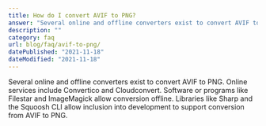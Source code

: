 ```yaml
---
title: How do I convert AVIF to PNG?
answer: "Several online and offline converters exist to convert AVIF to PNG. Online services include Convertico and Cloudconvert. Software or programs like Filestar and ImageMagick allow conversion offline. Libraries like Sharp and the Squoosh CLI allow inclusion into development to support conversion from AVIF to PNG."
description: ""
category: faq
url: blog/faq/avif-to-png/
datePublished: "2021-11-18"
dateModified: "2021-11-18"
---
```


Several online and offline converters exist to convert AVIF to PNG. Online services include Convertico and Cloudconvert. Software or programs like Filestar and ImageMagick allow conversion offline. Libraries like Sharp and the Squoosh CLI allow inclusion into development to support conversion from AVIF to PNG.
